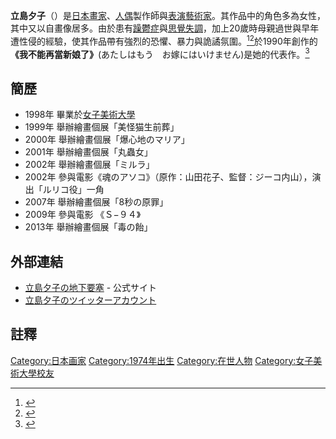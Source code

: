 '''立島夕子'''（{{bd|1974年}}）是[[日本|日本]][[畫家|畫家]]、[[日本人形|人偶]]製作師與[[表演藝術|表演藝術家]]。其作品中的角色多為女性，其中又以自畫像居多。由於患有[[躁鬱症|躁鬱症]]與[[思覺失調|思覺失調]]，加上20歲時母親過世與早年遭性侵的經驗，使其作品帶有強烈的恐懼、暴力與詭譎氛圍。<ref name=":0">{{Cite journal|author=地引雄一|month=6|year=2003|title=|journal=BURST|volume=66|page=|publisher=コアマガジン}}</ref><ref name=":1">{{Cite journal|author=|year=2001|date=2001-04-30|title=|journal=EATER|volume=8|page=|pages=120-122|publisher=テレグラフ・ファクトリー|isbn=978-4-7952-2855-9}}</ref>於1990年創作的'''《我不能再當新娘了》'''(あたしはもう　お嫁にはいけません)是她的代表作。<ref>{{Cite book|title=戦慄！世界の心霊・恐怖画像|date=2008-08-01|year=2008|publisher=晋遊舎|isbn=978-4-88380-787-1}}</ref>

==簡歷==
* 1998年 畢業於[[女子美術大學|女子美術大學]] 
* 1999年 舉辦繪畫個展「美怪猫生前葬」 
* 2000年 舉辦繪畫個展「爆心地のマリア」 
* 2001年 舉辦繪畫個展「丸蟲女」 
* 2002年 舉辦繪畫個展「ミルラ」
* 2002年 參與電影《魂のアソコ》（原作：山田花子、監督：ジーコ内山），演出「ルリコ役」一角
* 2007年 舉辦繪畫個展「8秒の原罪」 
* 2009年 參與電影 《Ｓ−９４》
* 2013年 舉辦繪畫個展「毒の飴」

==外部連結==
* [http://undergroundfortress.web.fc2.com/ 立島夕子の地下要塞] - 公式サイト
* [https://twitter.com/Yuko_Tatsushima 立島夕子のツイッターアカウント]
==註釋==

[[Category:日本画家|Category:日本画家]]
[[Category:1974年出生|Category:1974年出生]]
[[Category:在世人物|Category:在世人物]]
[[Category:女子美術大學校友|Category:女子美術大學校友]]